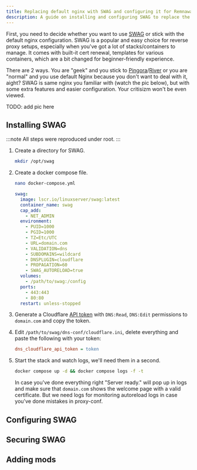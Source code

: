 ---
title: Replacing default nginx with SWAG and configuring it for Remnawave
description: A guide on installing and configuring SWAG to replace the default nginx in Remnawave.
---


First, you need to decide whether you want to use [SWAG](https://github.com/linuxserver/docker-swag) or stick with the default nginx configuration. SWAG is a popular and easy choice for reverse proxy setups, especially when you've got a lot of stacks/containers to manage. It comes with built-it cert renewal, templates for various containers, which are a bit changed for beginner-friendly experience.

There are 2 ways. You are "geek" and you stick to [Pingora](https://github.com/cloudflare/pingora)/[River](https://github.com/memorysafety/river) or you are "normal" and you use default Nginx because you don't want to deal with it, aight? SWAG is same nginx you familiar with (watch the pic below), but with some extra features and easier configuration. Your critisizm won't be even viewed.

TODO: add pic here

## Installing SWAG

:::note
All steps were reproduced under root.
:::

<Steps>

1. Create a directory for SWAG.

    ```bash
    mkdir /opt/swag
    ```

2. Create a docker compose file.

    ```bash
    nano docker-compose.yml
    ```

    ```yml
    swag:
      image: lscr.io/linuxserver/swag:latest
      container_name: swag
      cap_add:
        - NET_ADMIN
      environment:
        - PUID=1000
        - PGID=1000
        - TZ=Etc/UTC
        - URL=domain.com
        - VALIDATION=dns
        - SUBDOMAINS=wildcard
        - DNSPLUGIN=cloudflare
        - PROPAGATION=60
        - SWAG_AUTORELOAD=true
      volumes:
        - /path/to/swag:/config
      ports:
        - 443:443
        - 80:80
      restart: unless-stopped
      ```

3. Generate a Cloudflare [API token](https://dash.cloudflare.com/profile/api-tokens) with `DNS:Read`, `DNS:Edit` permissions to `domain.com` and copy the token.

4. Edit `/path/to/swag/dns-conf/cloudflare.ini`, delete everything and paste the following with your token:

    ```ini
    dns_cloudflare_api_token = token
    ```

5. Start the stack and watch logs, we'll need them in a second.

    ```bash
    docker compose up -d && docker compose logs -f -t
    ```

    In case you've done everything right "Server ready." will pop up in logs and make sure that `domain.com` shows the welcome page with a valid certificate. But we need logs for monitoring autoreload logs in case you've done mistakes in proxy-conf.

</Steps>

## Configuring SWAG

## Securing SWAG

## Adding mods